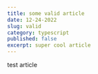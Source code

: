 ---
title: some valid article
date: 12-24-2022
slug: valid
category: typescript
published: false
excerpt: super cool article
---

test article
